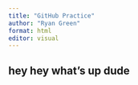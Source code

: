 ```yaml
---
title: "GitHub Practice"
author: "Ryan Green"
format: html
editor: visual
---
```


## hey hey what's up dude